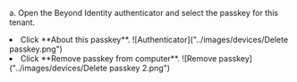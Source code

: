 a. Open the Beyond Identity authenticator and select the passkey for this tenant.
</li>
<li>Click **About this passkey**.
 ![Authenticator]("../images/devices/Delete passkey.png")
</li>
<li>Click **Remove passkey from computer**.
 ![Remove passkey]("../images/devices/Delete passkey 2.png")
</li>
</ol>